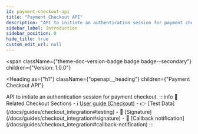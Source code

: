 ```yaml
---
id: payment-checkout-api
title: "Payment Checkout API"
description: "API to initiate an authentication session for payment checkout."
sidebar_label: Introduction
sidebar_position: 0
hide_title: true
custom_edit_url: null
---
```



<span
  className={"theme-doc-version-badge badge badge--secondary"}
  children={"Version: 1.0.0"}
>
</span>

<Heading
  as={"h1"}
  className={"openapi__heading"}
  children={"Payment Checkout API"}
>
</Heading>
API to initiate an authentication session for payment checkout.
:::info 🔗 Related Checkout Sections
- ℹ️ <a href="/docs/guides/checkout_integration" target="_blank" rel="noopener noreferrer">User guide (Checkout)</a>
- 👉 [Test Data](/docs/guides/checkout_integration#testing)
- 🔐 [Signature](/docs/guides/checkout_integration#signature)
- 🔔 [Callback notification](/docs/guides/checkout_integration#callback-notification)
:::


